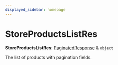 ```yaml
---
displayed_sidebar: homepage
---
```



# StoreProductsListRes

 **StoreProductsListRes**: [PaginatedResponse](../interfaces/medusa.PaginatedResponse.mdx) & `object`

The list of products with pagination fields.
